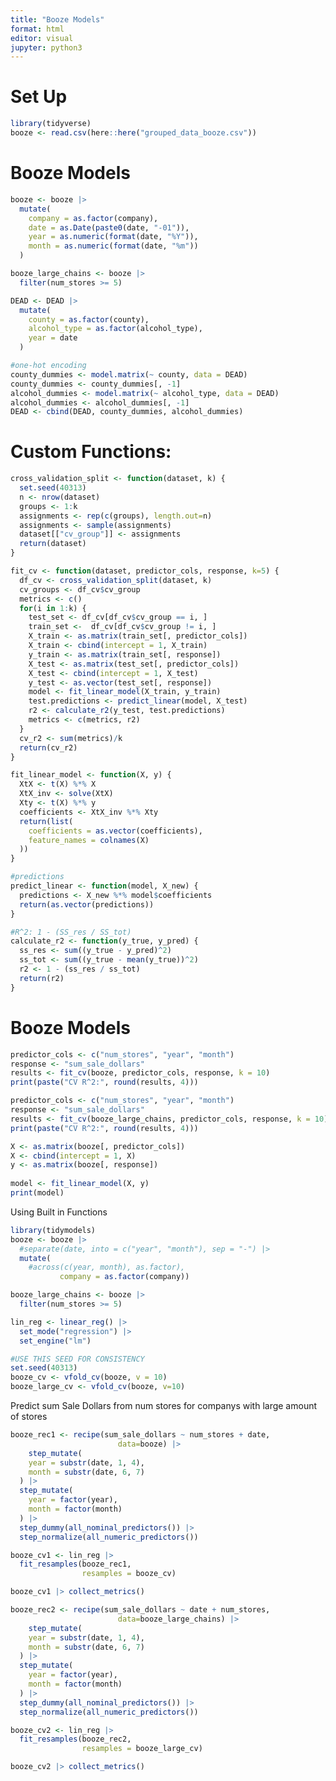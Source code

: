```yaml
---
title: "Booze Models"
format: html
editor: visual
jupyter: python3
---
```


# Set Up
```r
library(tidyverse)
booze <- read.csv(here::here("grouped_data_booze.csv"))
```

# Booze Models

```r
booze <- booze |>
  mutate(
    company = as.factor(company),
    date = as.Date(paste0(date, "-01")),
    year = as.numeric(format(date, "%Y")),
    month = as.numeric(format(date, "%m"))
  )

booze_large_chains <- booze |>
  filter(num_stores >= 5)

DEAD <- DEAD |>
  mutate(
    county = as.factor(county),
    alcohol_type = as.factor(alcohol_type),
    year = date
  )

#one-hot encoding
county_dummies <- model.matrix(~ county, data = DEAD)
county_dummies <- county_dummies[, -1]
alcohol_dummies <- model.matrix(~ alcohol_type, data = DEAD)
alcohol_dummies <- alcohol_dummies[, -1]
DEAD <- cbind(DEAD, county_dummies, alcohol_dummies)
```


# Custom Functions:
```r
cross_validation_split <- function(dataset, k) {
  set.seed(40313)
  n <- nrow(dataset)
  groups <- 1:k
  assignments <- rep(c(groups), length.out=n)
  assignments <- sample(assignments)
  dataset[["cv_group"]] <- assignments
  return(dataset)
}
```

```r
fit_cv <- function(dataset, predictor_cols, response, k=5) {
  df_cv <- cross_validation_split(dataset, k)
  cv_groups <- df_cv$cv_group
  metrics <- c()
  for(i in 1:k) {
    test_set <- df_cv[df_cv$cv_group == i, ]
    train_set <-  df_cv[df_cv$cv_group != i, ]
    X_train <- as.matrix(train_set[, predictor_cols])
    X_train <- cbind(intercept = 1, X_train)
    y_train <- as.matrix(train_set[, response])
    X_test <- as.matrix(test_set[, predictor_cols])
    X_test <- cbind(intercept = 1, X_test)
    y_test <- as.vector(test_set[, response])
    model <- fit_linear_model(X_train, y_train)
    test.predictions <- predict_linear(model, X_test)
    r2 <- calculate_r2(y_test, test.predictions)
    metrics <- c(metrics, r2)
  }
  cv_r2 <- sum(metrics)/k
  return(cv_r2)
}
```

```r
fit_linear_model <- function(X, y) {
  XtX <- t(X) %*% X
  XtX_inv <- solve(XtX)
  Xty <- t(X) %*% y
  coefficients <- XtX_inv %*% Xty
  return(list(
    coefficients = as.vector(coefficients),
    feature_names = colnames(X)
  ))
}

#predictions
predict_linear <- function(model, X_new) {
  predictions <- X_new %*% model$coefficients
  return(as.vector(predictions))
}

#R^2: 1 - (SS_res / SS_tot)
calculate_r2 <- function(y_true, y_pred) {
  ss_res <- sum((y_true - y_pred)^2)
  ss_tot <- sum((y_true - mean(y_true))^2)
  r2 <- 1 - (ss_res / ss_tot)
  return(r2)
}
```

# Booze Models
```r
predictor_cols <- c("num_stores", "year", "month")
response <- "sum_sale_dollars"
results <- fit_cv(booze, predictor_cols, response, k = 10)
print(paste("CV R^2:", round(results, 4)))
```
```r
predictor_cols <- c("num_stores", "year", "month")
response <- "sum_sale_dollars"
results <- fit_cv(booze_large_chains, predictor_cols, response, k = 10)
print(paste("CV R^2:", round(results, 4)))
```
```r
X <- as.matrix(booze[, predictor_cols])
X <- cbind(intercept = 1, X)
y <- as.matrix(booze[, response])
    
model <- fit_linear_model(X, y)
print(model)
```





Using Built in Functions

```r
library(tidymodels)
booze <- booze |>
  #separate(date, into = c("year", "month"), sep = "-") |>
  mutate(
    #across(c(year, month), as.factor),
           company = as.factor(company))

booze_large_chains <- booze |>
  filter(num_stores >= 5)
```

```r
lin_reg <- linear_reg() |>
  set_mode("regression") |>
  set_engine("lm")

#USE THIS SEED FOR CONSISTENCY
set.seed(40313)
booze_cv <- vfold_cv(booze, v = 10)
booze_large_cv <- vfold_cv(booze, v=10)
```

Predict sum Sale Dollars from num stores for companys with large amount of stores

```r
booze_rec1 <- recipe(sum_sale_dollars ~ num_stores + date,
                        data=booze) |>
    step_mutate(
    year = substr(date, 1, 4),
    month = substr(date, 6, 7)
  ) |>
  step_mutate(
    year = factor(year),
    month = factor(month)
  ) |>
  step_dummy(all_nominal_predictors()) |>
  step_normalize(all_numeric_predictors())

booze_cv1 <- lin_reg |>
  fit_resamples(booze_rec1,
                resamples = booze_cv)

booze_cv1 |> collect_metrics()
```

```r
booze_rec2 <- recipe(sum_sale_dollars ~ date + num_stores,
                        data=booze_large_chains) |>
    step_mutate(
    year = substr(date, 1, 4),
    month = substr(date, 6, 7)
  ) |>
  step_mutate(
    year = factor(year),
    month = factor(month)
  ) |>
  step_dummy(all_nominal_predictors()) |>
  step_normalize(all_numeric_predictors())

booze_cv2 <- lin_reg |>
  fit_resamples(booze_rec2,
                resamples = booze_large_cv)

booze_cv2 |> collect_metrics()
```


